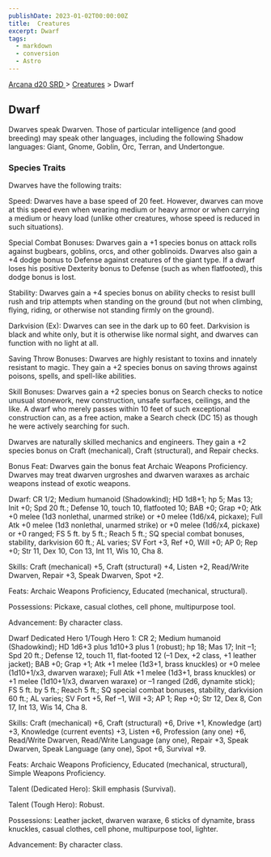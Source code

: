 ```yaml
---
publishDate: 2023-01-02T00:00:00Z
title:  Creatures
excerpt: Dwarf
tags:
  - markdown
  - conversion
  - Astro
---
```


[ Arcana d20 SRD ](/#arcanaD20) > [ Creatures](arcana-d20-srd-creatures-index) > Dwarf

##  Dwarf

Dwarves speak Dwarven. Those of particular intelligence (and good breeding)
may speak other languages, including the following Shadow languages: Giant,
Gnome, Goblin, Orc, Terran, and Undertongue.

###  Species Traits

Dwarves have the following traits:

Speed: Dwarves have a base speed of 20 feet. However, dwarves can move at this
speed even when wearing medium or heavy armor or when carrying a medium or
heavy load (unlike other creatures, whose speed is reduced in such
situations).

Special Combat Bonuses: Dwarves gain a +1 species bonus on attack rolls
against bugbears, goblins, orcs, and other goblinoids. Dwarves also gain a +4
dodge bonus to Defense against creatures of the giant type. If a dwarf loses
his positive Dexterity bonus to Defense (such as when flatfooted), this dodge
bonus is lost.

Stability: Dwarves gain a +4 species bonus on ability checks to resist bulll
rush and trip attempts when standing on the ground (but not when climbing,
flying, riding, or otherwise not standing firmly on the ground).

Darkvision (Ex): Dwarves can see in the dark up to 60 feet. Darkvision is
black and white only, but it is otherwise like normal sight, and dwarves can
function with no light at all.

Saving Throw Bonuses: Dwarves are highly resistant to toxins and innately
resistant to magic. They gain a +2 species bonus on saving throws against
poisons, spells, and spell-like abilities.

Skill Bonuses: Dwarves gain a +2 species bonus on Search checks to notice
unusual stonework, new construction, unsafe surfaces, ceilings, and the like.
A dwarf who merely passes within 10 feet of such exceptional construction can,
as a free action, make a Search check (DC 15) as though he were actively
searching for such.

Dwarves are naturally skilled mechanics and engineers. They gain a +2 species
bonus on Craft (mechanical), Craft (structural), and Repair checks.

Bonus Feat: Dwarves gain the bonus feat Archaic Weapons Proficiency. Dwarves
may treat dwarven urgroshes and dwarven waraxes as archaic weapons instead of
exotic weapons.

Dwarf: CR 1/2; Medium humanoid (Shadowkind); HD 1d8+1; hp 5; Mas 13; Init +0;
Spd 20 ft.; Defense 10, touch 10, flatfooted 10; BAB +0; Grap +0; Atk +0 melee
(1d3 nonlethal, unarmed strike) or +0 melee (1d6/x4, pickaxe); Full Atk +0
melee (1d3 nonlethal, unarmed strike) or +0 melee (1d6/x4, pickaxe) or +0
ranged; FS 5 ft. by 5 ft.; Reach 5 ft.; SQ special combat bonuses, stability,
darkvision 60 ft.; AL varies; SV Fort +3, Ref +0, Will +0; AP 0; Rep +0; Str
11, Dex 10, Con 13, Int 11, Wis 10, Cha 8.

Skills: Craft (mechanical) +5, Craft (structural) +4, Listen +2, Read/Write
Dwarven, Repair +3, Speak Dwarven, Spot +2.

Feats: Archaic Weapons Proficiency, Educated (mechanical, structural).

Possessions: Pickaxe, casual clothes, cell phone, multipurpose tool.

Advancement: By character class.

Dwarf Dedicated Hero 1/Tough Hero 1: CR 2; Medium humanoid (Shadowkind); HD
1d6+3 plus 1d10+3 plus 1 (robust); hp 18; Mas 17; Init –1; Spd 20 ft.; Defense
12, touch 11, flat-footed 12 (–1 Dex, +2 class, +1 leather jacket); BAB +0;
Grap +1; Atk +1 melee (1d3+1, brass knuckles) or +0 melee (1d10+1/x3, dwarven
waraxe); Full Atk +1 melee (1d3+1, brass knuckles) or +1 melee (1d10+1/x3,
dwarven waraxe) or –1 ranged (2d6, dynamite stick); FS 5 ft. by 5 ft.; Reach 5
ft.; SQ special combat bonuses, stability, darkvision 60 ft.; AL varies; SV
Fort +5, Ref –1, Will +3; AP 1; Rep +0; Str 12, Dex 8, Con 17, Int 13, Wis 14,
Cha 8.

Skills: Craft (mechanical) +6, Craft (structural) +6, Drive +1, Knowledge
(art) +3, Knowledge (current events) +3, Listen +6, Profession (any one) +6,
Read/Write Dwarven, Read/Write Language (any one), Repair +3, Speak Dwarven,
Speak Language (any one), Spot +6, Survival +9.

Feats: Archaic Weapons Proficiency, Educated (mechanical, structural), Simple
Weapons Proficiency.

Talent (Dedicated Hero): Skill emphasis (Survival).

Talent (Tough Hero): Robust.

Possessions: Leather jacket, dwarven waraxe, 6 sticks of dynamite, brass
knuckles, casual clothes, cell phone, multipurpose tool, lighter.

Advancement: By character class.

